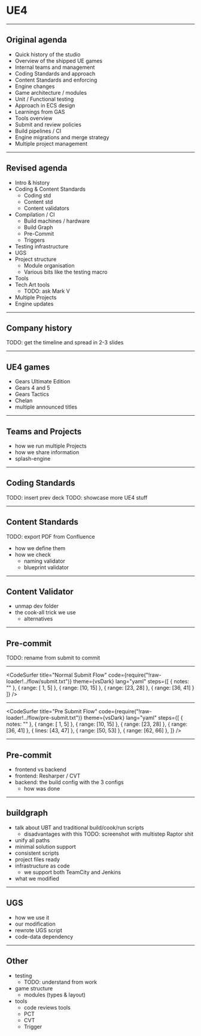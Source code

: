 
# UE4

<Head><title>UE4</title></Head>

---
## Original agenda

- Quick history of the studio
- Overview of the shipped UE games
- Internal teams and management
- Coding Standards and approach
- Content Standards and enforcing
- Engine changes
- Game architecture / modules
- Unit / Functional testing
- Approach in ECS design
- Learnings from GAS
- Tools overview
- Submit and review policies
- Build pipelines / CI
- Engine migrations and merge strategy
- Multiple project management

---
## Revised agenda

- Intro & history
- Coding & Content Standards
  * Coding std
  * Content std
  * Content validators
- Compilation / CI
  * Build machines / hardware
  * Build Graph
  * Pre-Commit
  * Triggers
- Testing infrastructure
- UGS
- Project structure
  * Module organisation
  * Various bits like the testing macro
- Tools
- Tech Art tools
  * TODO: ask Mark V
- Multiple Projects
- Engine updates

---
## Company history

TODO: get the timeline and spread in 2-3 slides

---
## UE4 games

* Gears Ultimate Edition
* Gears 4 and 5
* Gears Tactics
* Chelan
* multiple announced titles

---
## Teams and Projects

* how we run multiple Projects
* how we share information
* splash-engine

---
## Coding Standards

TODO: insert prev deck
TODO: showcase more UE4 stuff

---
## Content Standards

TODO: export PDF from Confluence

* how we define them
* how we check
  * naming validator
  * blueprint validator

---
## Content Validator

* unmap dev folder
* the cook-all trick we use
  * alternatives

---
## Pre-commit

TODO: rename from submit to commit

---
<CodeSurfer
  title="Normal Submit Flow"
  code={require("!raw-loader!../flow/submit.txt")}
  theme={vsDark}
  lang="yaml"
  steps={[
    { notes: "" },
    { range: [ 1,  5] },
    { range: [10, 15] },
    { range: [23, 28] },
    { range: [36, 41] }
  ]}
/>

---
<CodeSurfer
  title="Pre Submit Flow"
  code={require("!raw-loader!../flow/pre-submit.txt")}
  theme={vsDark}
  lang="yaml"
  steps={[
    { notes: "" },
    { range: [ 1,  5] },
    { range: [10, 15] },
    { range: [23, 28] },
    { range: [36, 41] },
    { lines: [43, 47] },
    { range: [50, 53] },
    { range: [62, 66] },
  ]}
/>

---
## Pre-commit

* frontend vs backend
* frontend: Resharper / CVT
* backend: the build config with the 3 configs
  * how was done

---
## buildgraph

* talk about UBT and traditional build/cook/run scripts
  * disadvantages with this TODO: screenshot with multistep Raptor shit
* unify all paths
* minimal solution support
* consistent scripts
* project files ready
* infrastructure as code
  * we support both TeamCity and Jenkins
* what we modified

---
## UGS

  * how we use it
  * our modification
  * rewrote UGS script
  * code-data dependency

---
## Other

- testing
  * TODO: understand from work
- game structure
  * modules (types & layout)
- tools
  * code reviews tools
  * PCT 
  * CVT
  * Trigger

